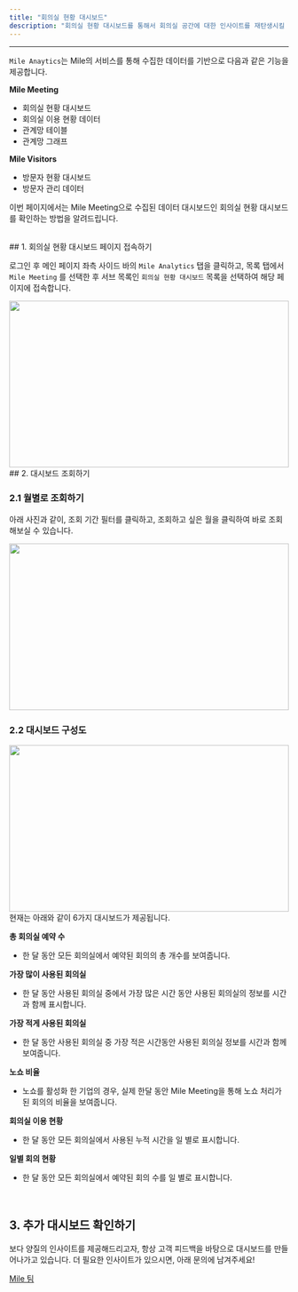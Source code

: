 ```yaml
---
title: "회의실 현황 대시보드"
description: "회의실 현황 대시보드를 통해서 회의실 공간에 대한 인사이트를 재탄생시킬 수 있습니다."
---
```


---

`Mile Anaytics`는 Mile의 서비스를 통해 수집한 데이터를 기반으로 다음과 같은 기능을 제공합니다.

**Mile Meeting**

-   회의실 현황 대시보드
-   회의실 이용 현황 데이터
-   관계망 테이블
-   관계망 그래프

**Mile Visitors**

-   방문자 현황 대시보드
-   방문자 관리 데이터

이번 페이지에서는 Mile Meeting으로 수집된 데이터 대시보드인 회의실 현황 대시보드를 확인하는 방법을 알려드립니다.

<br />
## 1. 회의실 현황 대시보드 페이지 접속하기

로그인 후 메인 페이지 좌측 사이드 바의 `Mile Analytics` 탭을 클릭하고, 목록 탭에서 `Mile Meeting` 를 선택한 후 서브 목록인 `회의실 현황 대시보드` 목록을 선택하여 해당 페이지에 접속합니다.

<Frame>
    <img src="/images/analytics/mile-meeting/meeting-dashboard/img1.png" width="100%" height="300" />
</Frame>

<br />
## 2. 대시보드 조회하기

### 2.1 월별로 조회하기

아래 사진과 같이, 조회 기간 필터를 클릭하고, 조회하고 싶은 월을 클릭하여 바로 조회해보실 수 있습니다.

<Frame>
    <img src="/images/analytics/mile-meeting/meeting-dashboard/img2.png" width="100%" height="300" />
</Frame>

<br />

### 2.2 대시보드 구성도

<Frame>
    <img src="/images/analytics/mile-meeting/meeting-dashboard/img3.png" width="100%" height="300" />
</Frame>

<br />
현재는 아래와 같이 6가지 대시보드가 제공됩니다.

**총 회의실 예약 수**

-   한 달 동안 모든 회의실에서 예약된 회의의 총 개수를 보여줍니다.

**가장 많이 사용된 회의실**

-   한 달 동안 사용된 회의실 중에서 가장 많은 시간 동안 사용된 회의실의 정보를 시간과 함께 표시합니다.

**가장 적게 사용된 회의실**

-   한 달 동안 사용된 회의실 중 가장 적은 시간동안 사용된 회의실 정보를 시간과 함께 보여줍니다.

**노쇼 비율**

-   노쇼를 활성화 한 기업의 경우, 실제 한달 동안 Mile Meeting을 통해 노쇼 처리가 된 회의의 비율을 보여줍니다.

**회의실 이용 현황**

-   한 달 동안 모든 회의실에서 사용된 누적 시간을 일 별로 표시합니다.

**일별 회의 현황**

-   한 달 동안 모든 회의실에서 예약된 회의 수를 일 별로 표시합니다.

<br />

## 3. 추가 대시보드 확인하기

보다 양질의 인사이트를 제공해드리고자, 항상 고객 피드백을 바탕으로 대시보드를 만들어나가고 있습니다. 더 필요한 인사이트가 있으시면, 아래 문의에 남겨주세요!

<a href="https://mile.channel.io/home">Mile 팀</a>
